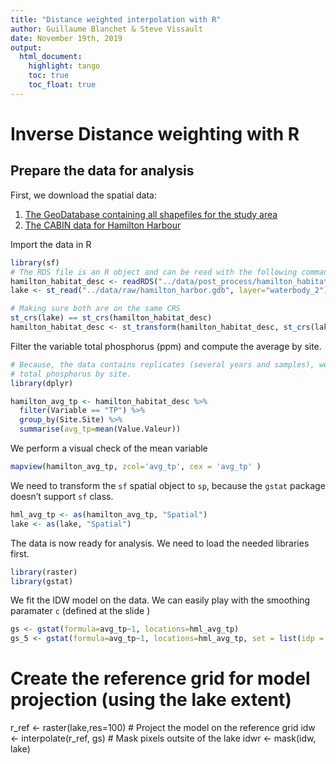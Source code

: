```yaml
---
title: "Distance weighted interpolation with R"
author: Guillaume Blanchet & Steve Vissault
date: November 19th, 2019
output:
  html_document:
    highlight: tango
    toc: true
    toc_float: true
---
```


# Inverse Distance weighting with R

## Prepare the data for analysis

First, we download the spatial data:

1. [The GeoDatabase containing all shapefiles for the study area](https://github.com/SteveViss/PR-GSFE01/raw/master/data/raw/hamilton_harbor.gdb.zip)
2. [The CABIN data for Hamilton Harbour](https://github.com/SteveViss/PR-GSFE01/raw/master/data/post_process/hamilton_sites.rds)

Import the data in R

```r
library(sf)
# The RDS file is an R object and can be read with the following command:
hamilton_habitat_desc <- readRDS("../data/post_process/hamilton_habitat.rds")
lake <- st_read("../data/raw/hamilton_harbor.gdb", layer="waterbody_2")

# Making sure both are on the same CRS
st_crs(lake) == st_crs(hamilton_habitat_desc)
hamilton_habitat_desc <- st_transform(hamilton_habitat_desc, st_crs(lake))
```

Filter the variable total phosphorus (ppm) and compute the average by site.

```r
# Because, the data contains replicates (several years and samples), we want to average all measurements of
# total phosphorus by site.
library(dplyr)

hamilton_avg_tp <- hamilton_habitat_desc %>% 
  filter(Variable == "TP") %>% 
  group_by(Site.Site) %>% 
  summarise(avg_tp=mean(Value.Valeur)) 
```

We perform a visual check of the mean variable

```r
mapview(hamilton_avg_tp, zcol='avg_tp', cex = 'avg_tp' )   
```

We need to transform the `sf` spatial object to `sp`, because the `gstat` package doesn't support `sf` class.

```r
hml_avg_tp <- as(hamilton_avg_tp, "Spatial")
lake <- as(lake, "Spatial")
```

The data is now ready for analysis. We need to load the needed libraries first.

```r
library(raster)
library(gstat)
```

We fit the IDW model on the data. We can easily play with the smoothing paramater `c` (defined at the slide )

```r
gs <- gstat(formula=avg_tp~1, locations=hml_avg_tp)
gs_5 <- gstat(formula=avg_tp~1, locations=hml_avg_tp, set = list(idp = 5))
```


# Create the reference grid for model projection (using the lake extent)
r_ref <- raster(lake,res=100)
# Project the model on the reference grid
idw <- interpolate(r_ref, gs)
# Mask pixels outsite of the lake
idwr <- mask(idw, lake)



